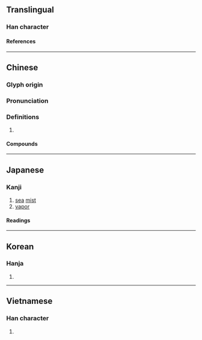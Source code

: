 {{character info/new}}
==Translingual==

===Han character===
{{Han char|rn=85|rad=水|as=16|sn=19|four=37111|canj=EYEM|ids=⿰氵韰}}

====References====
{{Han ref|kx=0660.150|dkj=18667|dj=1070.080|hdz=31783.080|uh=7023}}

----

==Chinese==
{{zh-forms}}

===Glyph origin===
{{Han etym}}

===Pronunciation===
{{zh-pron
|m=xiè
|c=haai6
|mc=y
|oc=y
|cat=
}}

===Definitions===
{{zh-hanzi}}

# {{zh-only|沆瀣|short=1}}

====Compounds====
{{zh-der|沆瀣|沆瀣一氣|玉瀣}}

----

==Japanese==

===Kanji===
{{ja-kanji|grade=|rs=水16}}

# [[sea]] [[mist]]
# [[vapor]]

====Readings====
{{ja-readings
|on=かい, がい, え
}}

----

==Korean==

===Hanja===
{{ko-hanja|해}}

# {{defn|lang=ko|sort=水16}}

----

==Vietnamese==

===Han character===
{{vi-readings|rs=水16|reading=dới}}

# {{defn|lang=vi|sort=水16}}